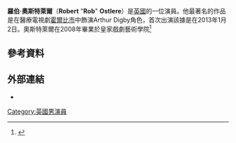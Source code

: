 '''羅伯·奧斯特萊爾'''（'''Robert''' "'''Rob'''" '''Ostlere'''）是[[英國|英國]]的一位演員。他最著名的作品是在醫療電視劇[[霍爾比市|霍爾比市]]中飾演Arthur Digby角色，首次出演該據是在2013年1月2日。奧斯特萊爾在2008年畢業於皇家戲劇藝術學院<ref>{{cite web | url=http://ashbee.net/rada/profiles.html | title=Royal Academy of Dramatic Art | accessdate=24 October 2013 | deadurl=yes | archiveurl=https://archive.is/20131024175224/http://ashbee.net/rada/profiles.html | archivedate=2013年10月24日 }}</ref>
==參考資料==
{{Reflist}}
==外部連結==
*{{imdb name|id=nm3209935|name=Rob Ostlere}}
[[Category:英國男演員|Category:英國男演員]]